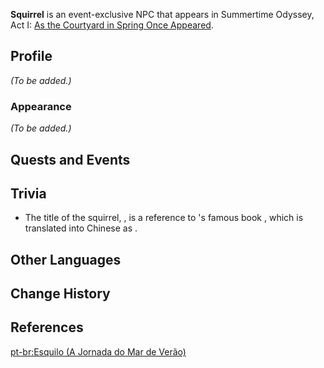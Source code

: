 {{Meta
<!-- Remove this template after adding the missing info -->
|missing_NPC_profile  = yes
}}
{{Character Infobox
|name             = Squirrel
|type             = Event NPC
|image            = NPC Squirrel (Summertime Odyssey).png
|region           = Golden Apple Archipelago
|region2          = Mondstadt
|location         = Golden Apple Archipelago
|title            = Strange Life-Form Here
|voiceEN          = [[imdb:nm4413987|Howard Wang]]<ref>Twitter: [https://twitter.com/TheHowardWang/status/1562905355524268032 EN VA Self Announcement]</ref>
|voiceJP          = {{w|ja:高瀬泰幸|Takase Yasuyuki ({{ja|高瀬 泰幸}})}}<ref name="Takase Yasuyuki">Twitter: [https://twitter.com/takasemanrx/status/1549240325524574208 JP VA Self Announcement]</ref>
|voiceKR          = {{w|ko:이주승_(성우)|Lee Joo-Seung ({{ko|이주승}})}}<ref>YouTube: [https://youtu.be/k34nzt6nrTE KR VA Self Announcement]</ref>
}}
'''Squirrel''' is an event-exclusive NPC that appears in Summertime Odyssey, Act I: [[As the Courtyard in Spring Once Appeared (Part 1)|As the Courtyard in Spring Once Appeared]].

==Profile==
<!-- Detailed story/lore information goes here. -->
''(To be added.)''

===Appearance===
<!-- Keep appearance section short and concise. Limit to 2 paragraphs with 3-4 sentences each. -->
''(To be added.)''

==Quests and Events==
{{Quests and Events}}

==Trivia==
*The title of the squirrel, {{Lang|"Strange Life-Form Here"|zh=神奇生物在这里|zh_lit=Here Are the Fantastic Life-Forms}}, is a reference to {{w|J. K. Rowling}}'s famous book ''{{w|Fantastic Beasts and Where to Find Them}}'', which is translated into Chinese as {{Lang|mini=1|zh=神奇动物在哪里|zh_lit=Where Are the Fantastic Animals}}.

==Other Languages==
{{Other Languages|Squirrel}}

==Change History==
{{Change History|2.8}}

==References==
{{Reflist}}

[[pt-br:Esquilo (A Jornada do Mar de Verão)]]